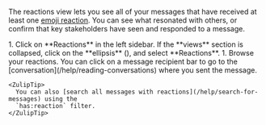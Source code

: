 
The reactions view lets you see all of your messages that have received at least
one [emoji reaction](/help/emoji-reactions). You can see what resonated with
others, or confirm that key stakeholders have seen and responded to a message.

<Tabs>
  <TabItem label="Desktop/Web">
    <Steps>
      1. Click on <SmileIcon /> **Reactions** in the left
         sidebar. If the **views** section is collapsed, click on
         the **ellipsis** (<MoreVerticalIcon />),
         and select <SmileIcon /> **Reactions**.
      1. Browse your reactions. You can click on a message recipient bar to go
         to the [conversation](/help/reading-conversations) where you sent the message.
    </Steps>

    <ZulipTip>
      You can also [search all messages with reactions](/help/search-for-messages) using the
      `has:reaction` filter.
    </ZulipTip>
  </TabItem>
</Tabs>
